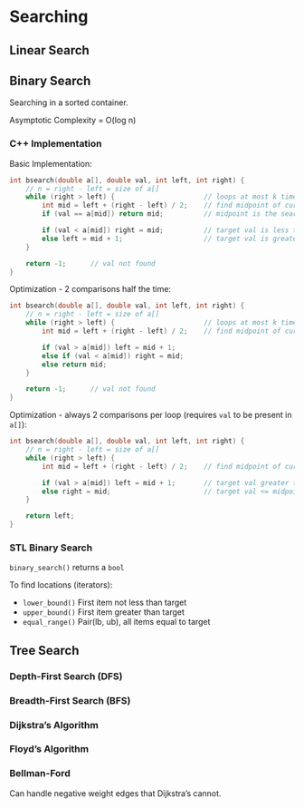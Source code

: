 # Searching

## Linear Search

## Binary Search

Searching in a sorted container.

Asymptotic Complexity = O(log n)

### C++ Implementation

Basic Implementation:

```cpp
int bsearch(double a[], double val, int left, int right) {
    // n = right - left = size of a[]
    while (right > left) {                      // loops at most k times
        int mid = left + (right - left) / 2;    // find midpoint of current range
        if (val == a[mid]) return mid;          // midpoint is the search val, return it

        if (val < a[mid]) right = mid;          // target val is less than midpoint, update right bound
        else left = mid + 1;                    // target val is greater than midpoint, update left bound
    }

    return -1;      // val not found
}

```

Optimization - 2 comparisons half the time:

```cpp
int bsearch(double a[], double val, int left, int right) {
    // n = right - left = size of a[]
    while (right > left) {                      // loops at most k times
        int mid = left + (right - left) / 2;    // find midpoint of current range

        if (val > a[mid]) left = mid + 1;
        else if (val < a[mid]) right = mid;
        else return mid;
    }

    return -1;      // val not found
}
```

Optimization - always 2 comparisons per loop (requires `val` to be present in `a[]`):

```cpp
int bsearch(double a[], double val, int left, int right) {
    // n = right - left = size of a[]
    while (right > left) {
        int mid = left + (right - left) / 2;    // find midpoint of current range

        if (val > a[mid]) left = mid + 1;       // target val greater than midpoint, update left bound
        else right = mid;                       // target val <= midpoint, update right bound
    }

    return left;
}
```

### STL Binary Search

`binary_search()` returns a `bool`

To find locations (iterators):

- `lower_bound()` First item not less than target
- `upper_bound()` First item greater than target
- `equal_range()` Pair(lb, ub), all items equal to target

## Tree Search


### Depth-First Search (DFS)


### Breadth-First Search (BFS)


### Dijkstra's Algorithm

### Floyd's Algorithm

### Bellman-Ford

Can handle negative weight edges that Dijkstra's cannot.